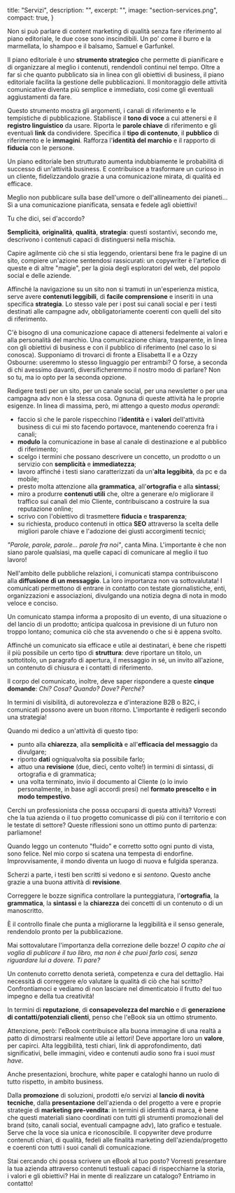   title: "Servizi",
  description: "",
  excerpt: "",
  image: "section-services.png",
  compact: true,
}

<accordion title="Piano editoriale" description="Comunicazione a casaccio? Anche no! Meglio definire gli obiettivi, pianificare le attività e pubblicare con metodo.">

Non si può parlare di content marketing di qualità senza fare riferimento al piano editoriale, le due cose sono inscindibili. 
Un po' come il burro e la marmellata, lo shampoo e il balsamo, Samuel e Garfunkel.

Il piano editoriale è uno **strumento strategico** che permette di pianificare e di organizzare al meglio i contenuti, rendendoli continui nel tempo.
Oltre a far sì che quanto pubblicato sia in linea con gli obiettivi di business, il piano editoriale facilita la gestione delle pubblicazioni. 
Il monitoraggio delle attività comunicative diventa più semplice e immediato, così come gli eventuali aggiustamenti da fare.

Questo strumento mostra gli argomenti, i canali di riferimento e le tempistiche di pubblicazione. Stabilisce il **tono di voce** a cui attenersi e il **registro linguistico** da usare. Riporta le **parole chiave** di riferimento e gli eventuali **link** da condividere. Specifica il **tipo di contenuto**, il **pubblico** di riferimento e le **immagini**. Rafforza l'**identità del marchio** e il rapporto di **fiducia** con le persone.

Un piano editoriale ben strutturato aumenta indubbiamente le probabilità di successo di un'attività business. E contribuisce a trasformare un curioso in un cliente, fidelizzandolo grazie a una comunicazione mirata, di qualità ed efficace.

Meglio non pubblicare sulla base dell'umore o dell'allineamento dei pianeti... 
Sì a una comunicazione pianificata, sensata e fedele agli obiettivi!

Tu che dici, sei d'accordo?

</accordion>

<accordion title="Siti, canali social, newsletter e campagne adv" description="Oltre alle parole c'è (un bel po') di più!">

**Semplicità**, **originalità**, **qualità**, **strategia**: questi sostantivi, secondo me, descrivono i contenuti capaci di distinguersi nella mischia.

Capire agilmente ciò che si stia leggendo, orientarsi bene fra le pagine di un sito, compiere un'azione sentendosi rassicurati: un copywriter è l'artefice di queste e di altre "magie", per la gioia degli esploratori del web, del popolo social e delle aziende.

Affinché la navigazione su un sito non si tramuti in un'esperienza mistica, serve avere **contenuti leggibili**, di **facile comprensione** e inseriti in una specifica **strategia**. 
Lo stesso vale per i post sui canali social e per i testi destinati alle campagne adv, obbligatoriamente coerenti con quelli del sito di riferimento.

C'è bisogno di una comunicazione capace di attenersi fedelmente ai valori e alla personalità del marchio. Una comunicazione chiara, trasparente, in linea con gli obiettivi di business e con il pubblico di riferimento (nel caso lo si conosca). 
Supponiamo di trovarci di fronte a Elisabetta II e a Ozzy Osbourne: useremmo lo stesso linguaggio per entrambi? O forse, a seconda di chi avessimo davanti, diversificheremmo il nostro modo di parlare?
Non so tu, ma io opto per la seconda opzione.

Redigere testi per un sito, per un canale social, per una newsletter o per una campagna adv non è la stessa cosa. Ognuna di queste attività ha le proprie esigenze. 
In linea di massima, però, mi attengo a questo *modus operandi*:

- faccio sì che le parole rispecchino l'**identità** e i **valori** dell'attività business di cui mi sto facendo portavoce, mantenendo coerenza fra i canali;
- **modulo** la comunicazione in base al canale di destinazione e al pubblico di riferimento;
- scelgo i termini che possano descrivere un concetto, un prodotto o un servizio con **semplicità** e **immediatezza**;
- lavoro affinché i testi siano caratterizzati da un'**alta leggibità**, da pc e da mobile;
- presto molta attenzione alla **grammatica**, all'**ortografia** e alla **sintassi**;
- miro a produrre **contenuti utili** che, oltre a generare e/o migliorare il traffico sui canali del mio Cliente, contribuiscano a costruire la sua reputazione online;
- scrivo con l'obiettivo di trasmettere **fiducia** e **trasparenza**;
- su richiesta, produco contenuti in ottica **SEO** attraverso la scelta delle migliori parole chiave e l'adozione dei giusti accorgimenti tecnici;

_"Parole, parole, parole... parole fra noi"_, canta Mina.
L'importante è che non siano parole qualsiasi, ma quelle capaci di comunicare al meglio il tuo lavoro!

</accordion>

<accordion title="Comunicati stampa" description="Un passaparola strategico di tutto rispetto.">

Nell'ambito delle pubbliche relazioni, i comunicati stampa contribuiscono alla **diffusione di un messaggio**. La loro importanza non va sottovalutata! 
I comunicati permettono di entrare in contatto con testate giornalistiche, enti, organizzazioni e associazioni, divulgando una notizia degna di nota in modo veloce e conciso.

Un comunicato stampa informa a proposito di un evento, di una situazione o del lancio di un prodotto; anticipa qualcosa in previsione di un futuro non troppo lontano; comunica ciò che sta avvenendo o che si è appena svolto.

Affinché un comunicato sia efficace e utile ai destinatari, è bene che rispetti il più possibile un certo tipo di **struttura**: deve riportare un titolo, un sottotitolo, un paragrafo di apertura, il messaggio in sé, un invito all'azione, un contenuto di chiusura e i contatti di riferimento.

Il corpo del comunicato, inoltre, deve saper rispondere a queste **cinque domande**: _Chi? Cosa? Quando? Dove? Perché?_

In termini di visibilità, di autorevolezza e d'interazione B2B o B2C, i comunicati possono avere un buon ritorno. L'importante è redigerli secondo una strategia!

Quando mi dedico a un'attività di questo tipo:

- punto alla **chiarezza**, alla **semplicità** e all'**efficacia del messaggio** da divulgare;
- riporto **dati** ogniqualvolta sia possibile farlo;
- attuo una **revisione** (due, dieci, cento volte!) in termini di sintassi, di ortografia e di grammatica;
- una volta terminato, invio il documento al Cliente (o lo invio personalmente, in base agli accordi presi) nel **formato prescelto** e **in modo tempestivo**.

Cerchi un professionista che possa occuparsi di questa attività? 
Vorresti che la tua azienda o il tuo progetto comunicasse di più con il territorio e con le testate di settore? 
Queste riflessioni sono un ottimo punto di partenza: parliamone!

</accordion>

<accordion title="Correzione delle bozze" description="Mai publicare senza aver revisionatto un teesto...">

Quando leggo un contenuto "fluido" e corretto sotto ogni punto di vista, sono felice. Nel mio corpo si scatena una tempesta di endorfine.
Improvvisamente, il mondo diventa un luogo di nuova e fulgida speranza.

Scherzi a parte, i testi ben scritti si vedono e si *sentono*. Questo anche grazie a una buona attività di **revisione**.

Correggere le bozze significa controllare la punteggiatura, l'**ortografia**, la **grammatica**, la **sintassi** e la **chiarezza** dei concetti di un contenuto o di un manoscritto.

È il controllo finale che punta a migliorarne la leggibilità e il senso generale, rendendolo pronto per la pubblicazione.

Mai sottovalutare l'importanza della correzione delle bozze!
_O capito che ai voglia di publicare il tuo libro, ma non è che puoi farlo così, senza riguardare lui a dovere. Ti pare?_

Un contenuto corretto denota serietà, competenza e cura del dettaglio.
Hai necessità di correggere e/o valutare la qualità di ciò che hai scritto?
Confrontiamoci e vediamo di non lasciare nel dimenticatoio il frutto del tuo impegno e della tua creatività!

</accordion>

<accordion title="eBook, presentazioni, brochure, white paper e cataloghi" description="Obiettivi diversi, strumenti diversi, un'unica voce.">

In termini di **reputazione**, di **consapevolezza del marchio** e di **generazione di contatti/potenziali clienti**, penso che l'eBook sia un ottimo strumento.

Attenzione, però: l'eBook contribuisce alla buona immagine di una realtà a patto di dimostrarsi realmente utile ai lettori! Deve apportare loro un **valore**, per capirci.
Alta leggibilità, testi chiari, link di approfondimento, dati significativi, belle immagini, video e contenuti audio sono fra i suoi _must have_.

Anche presentazioni, brochure, white paper e cataloghi hanno un ruolo di tutto rispetto, in ambito business. 

Dalla **promozione** di soluzioni, prodotti e/o servizi al **lancio di novità tecniche**, dalla **presentazione** dell'azienda o del progetto a vere e proprie strategie di **marketing pre-vendita**: in termini di identità di marca, è bene che questi materiali siano coordinati con tutti gli strumenti promozionali del brand (sito, canali social, eventuali campagne adv), lato grafico e testuale. Serve che la voce sia unica e riconoscibile.
Il copywriter deve produrre contenuti chiari, di qualità, fedeli alle finalità marketing dell'azienda/progetto e coerenti con tutti i suoi canali di comunicazione.

Stai cercando chi possa scrivere un eBook al tuo posto?
Vorresti presentare la tua azienda attraverso contenuti testuali capaci di rispecchiarne la storia, i valori e gli obiettivi?
Hai in mente di realizzare un catalogo?
Entriamo in contatto!

</accordion>
